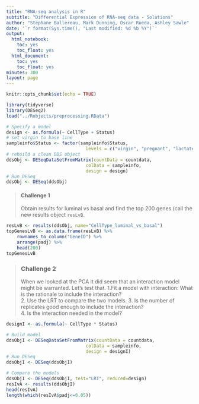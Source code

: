 ```yaml
---
title: "RNA-seq analysis in R"
subtitle: "Differential Expression of RNA-seq data - Solutions"
author: "Stephane Ballereau, Mark Dunning, Oscar Rueda, Ashley Sawle"
date: '`r format(Sys.time(), "Last modified: %d %b %Y")`'
output:
  html_notebook:
    toc: yes
    toc_float: yes
  html_document:
    toc: yes
    toc_float: yes
minutes: 300
layout: page
---
```


```r
knitr::opts_chunk$set(echo = TRUE)
```

```r
library(tidyverse)
library(DESeq2)
load("../Robjects/preprocessing.RData")
```

```r
# Specify a model
design <- as.formula(~ CellType + Status)
# set virgin to base line
sampleinfo$Status <- factor(sampleinfo$Status, 
                              levels = c("virgin", "pregnant", "lactate"))
# rebuild a clean DDS object
ddsObj <- DESeqDataSetFromMatrix(countData = countdata,
                              colData = sampleinfo,
                              design = design)
# Run DESeq
ddsObj <- DESeq(ddsObj)
```


> #### Challenge 1 {.challenge}
> Obtain results for luminal vs basal and find the top 200 genes (call the new
> results object `resLvB`.

```r
resLvB <- results(ddsObj, name="CellType_luminal_vs_basal")
topGenesLvB <- as.data.frame(resLvB) %>%
    rownames_to_column("GeneID") %>% 
    arrange(padj) %>%
    head(200)
topGenesLvB
```

> ### Challenge 2 {.challenge}
> When we looked at the PCA it did seem that an interaction model might be
> warranted. Let's test that.
> 1.Fit a model with interaction: What is the rationale to include the 
> interaction?  
> 2. Use the LRT to compare the two models.
> 3. Is the number of replicates good enough to include the interaction?  
> 4. Is the interaction needed in the model?  

```r
designI <- as.formula(~ CellType * Status)

# Build model
ddsObjI <- DESeqDataSetFromMatrix(countData = countdata,
                              colData = sampleinfo,
                              design = designI)
# Run DESeq
ddsObjI <- DESeq(ddsObjI)

# Compare the models
ddsObjI <- DESeq(ddsObjI, test="LRT", reduced=design)
resIvA <- results(ddsObjI)
head(resIvA)
length(which(resIvA$padj<=0.05))
```
